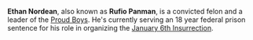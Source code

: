 {{Stub}}
'''Ethan Nordean''', also known as '''Rufio Panman''', is a convicted felon and a leader of the [[Proud Boys]]. He's currently serving an 18 year federal prison sentence for his role in organizing the [[January 6th Insurrection]].
